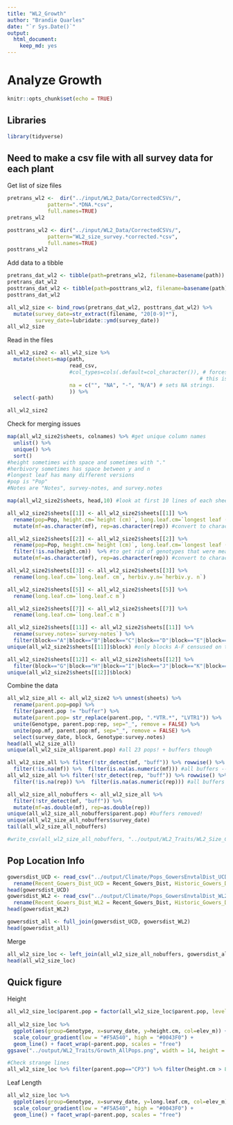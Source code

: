 ```yaml
---
title: "WL2_Growth"
author: "Brandie Quarles"
date: "`r Sys.Date()`"
output: 
  html_document: 
    keep_md: yes
---
```


# Analyze Growth

```r
knitr::opts_chunk$set(echo = TRUE)
```

## Libraries 
```r
library(tidyverse)
```

## Need to make a csv file with all survey data for each plant 

Get list of size files 
```r
pretrans_wl2 <-  dir("../input/WL2_Data/CorrectedCSVs/",
             pattern=".*DNA.*csv",
             full.names=TRUE)
pretrans_wl2

posttrans_wl2 <- dir("../input/WL2_Data/CorrectedCSVs/",
             pattern="WL2_size_survey.*corrected.*csv",
             full.names=TRUE)
posttrans_wl2
```

Add data to a tibble
```r
pretrans_dat_wl2 <- tibble(path=pretrans_wl2, filename=basename(path))
pretrans_dat_wl2
posttrans_dat_wl2 <- tibble(path=posttrans_wl2, filename=basename(path))
posttrans_dat_wl2

all_wl2_size <- bind_rows(pretrans_dat_wl2, posttrans_dat_wl2) %>% 
  mutate(survey_date=str_extract(filename, "20[0-9]*"),
         survey_date=lubridate::ymd(survey_date))
all_wl2_size
```

Read in the files
```r
all_wl2_size2 <- all_wl2_size %>%
  mutate(sheets=map(path, 
                    read_csv, 
                    #col_types=cols(.default=col_character()), # forces all columns to be character
                                                              # this is needed because of data sheet problems that cause some numerics to be imported as character  
                    na = c("", "NA", "-", "N/A") # sets NA strings. 
                    )) %>%
  select(-path)

all_wl2_size2
```


Check for merging issues
```r
map(all_wl2_size2$sheets, colnames) %>% #get unique column names 
  unlist() %>%
  unique() %>%
  sort()
#height sometimes with space and sometimes with "."
#herbivory sometimes has space between y and n
#longest leaf has many different versions 
#pop is "Pop" 
#Notes are "Notes", survey-notes, and survey.notes

map(all_wl2_size2$sheets, head,10) #look at first 10 lines of each sheet 

all_wl2_size2$sheets[[1]] <- all_wl2_size2$sheets[[1]] %>% 
  rename(pop=Pop, height.cm=`height (cm)`, long.leaf.cm=`longest leaf (cm)`, survey.notes=Notes) %>% 
  mutate(mf=as.character(mf), rep=as.character(rep)) #convert to character since the majority of the sheets have these columns as characters 

all_wl2_size2$sheets[[2]] <- all_wl2_size2$sheets[[2]] %>% 
  rename(pop=Pop, height.cm=`height (cm)`, long.leaf.cm=`longest leaf (cm)`, survey.notes=Notes) %>% 
  filter(!is.na(height.cm))  %>% #to get rid of genotypes that were measured on the other data sheet (NAs on this sheet)
  mutate(mf=as.character(mf), rep=as.character(rep)) #convert to character since the majority of the sheets have these columns as characters 

all_wl2_size2$sheets[[3]] <- all_wl2_size2$sheets[[3]] %>% 
  rename(long.leaf.cm=`long.leaf. cm`, herbiv.y.n=`herbiv.y. n`)

all_wl2_size2$sheets[[5]] <- all_wl2_size2$sheets[[5]] %>% 
  rename(long.leaf.cm=`long.leaf.c m`)

all_wl2_size2$sheets[[7]] <- all_wl2_size2$sheets[[7]] %>% 
  rename(long.leaf.cm=`long.leaf.c m`)

all_wl2_size2$sheets[[11]] <- all_wl2_size2$sheets[[11]] %>% 
  rename(survey.notes=`survey-notes`) %>% 
  filter(block=="A"|block=="B"|block=="C"|block=="D"|block=="E"|block=="F")
unique(all_wl2_size2$sheets[[11]]$block) #only blocks A-F censused on this day 

all_wl2_size2$sheets[[12]] <- all_wl2_size2$sheets[[12]] %>% 
  filter(block=="G"|block=="H"|block=="I"|block=="J"|block=="K"|block=="L"|block=="M") #only blocks G-M censused on this day 
unique(all_wl2_size2$sheets[[12]]$block)
```

Combine the data
```r
all_wl2_size_all <- all_wl2_size2 %>% unnest(sheets) %>%
  rename(parent.pop=pop) %>% 
  filter(parent.pop != "buffer") %>% 
  mutate(parent.pop= str_replace(parent.pop, ".*VTR.*", "LVTR1")) %>% 
  unite(Genotype, parent.pop:rep, sep="_", remove = FALSE) %>% 
  unite(pop.mf, parent.pop:mf, sep="_", remove = FALSE) %>% 
  select(survey_date, block, Genotype:survey.notes)
head(all_wl2_size_all)
unique(all_wl2_size_all$parent.pop) #all 23 pops! + buffers though 

all_wl2_size_all %>% filter(!str_detect(mf, "buff")) %>% rowwise() %>% 
  filter(!is.na(mf)) %>%  filter(is.na(as.numeric(mf))) #all buffers --> safe to convert to numeric 
all_wl2_size_all %>% filter(!str_detect(rep, "buff")) %>% rowwise() %>% 
  filter(!is.na(rep)) %>%  filter(is.na(as.numeric(rep))) #all buffers --> safe to convert to numeric 

all_wl2_size_all_nobuffers <- all_wl2_size_all %>% 
  filter(!str_detect(mf, "buff")) %>% 
  mutate(mf=as.double(mf), rep=as.double(rep))
unique(all_wl2_size_all_nobuffers$parent.pop) #buffers removed!
unique(all_wl2_size_all_nobuffers$survey_date) 
tail(all_wl2_size_all_nobuffers)

#write_csv(all_wl2_size_all_nobuffers, "../output/WL2_Traits/WL2_Size_Combined.csv")
```

## Pop Location Info
```r
gowersdist_UCD <- read_csv("../output/Climate/Pops_GowersEnvtalDist_UCD.csv") %>% 
  rename(Recent_Gowers_Dist_UCD = Recent_Gowers_Dist, Historic_Gowers_Dist_UCD = Historic_Gowers_Dist)
head(gowersdist_UCD)
gowersdist_WL2 <- read_csv("../output/Climate/Pops_GowersEnvtalDist_WL2.csv") %>% 
  rename(Recent_Gowers_Dist_WL2 = Recent_Gowers_Dist, Historic_Gowers_Dist_WL2 = Historic_Gowers_Dist)
head(gowersdist_WL2)

gowersdist_all <- full_join(gowersdist_UCD, gowersdist_WL2)
head(gowersdist_all)
```

Merge
```r
all_wl2_size_loc <- left_join(all_wl2_size_all_nobuffers, gowersdist_all)
head(all_wl2_size_loc)
```


## Quick figure
Height
```r
all_wl2_size_loc$parent.pop = factor(all_wl2_size_loc$parent.pop, levels=c('CC','TM2','SC','IH','BH','WV','FR','DPR','WR','WL1','SQ1','SQ2','WL2','YO4','CP2','CP3','LV3','SQ3','YO7','YO8','LV1','LVTR1','YO11'))
  
all_wl2_size_loc %>% 
  ggplot(aes(group=Genotype, x=survey_date, y=height.cm, col=elev_m)) + 
  scale_colour_gradient(low = "#F5A540", high = "#0043F0") +
  geom_line() + facet_wrap(~parent.pop, scales = "free")
ggsave("../output/WL2_Traits/Growth_AllPops.png", width = 14, height = 8, units = "in")

#Check strange lines
all_wl2_size_loc %>% filter(parent.pop=="CP3") %>% filter(height.cm > 8)
```

Leaf Length
```r
all_wl2_size_loc %>% 
  ggplot(aes(group=Genotype, x=survey_date, y=long.leaf.cm, col=elev_m)) + 
  scale_colour_gradient(low = "#F5A540", high = "#0043F0") +
  geom_line() + facet_wrap(~parent.pop, scales = "free")
```
